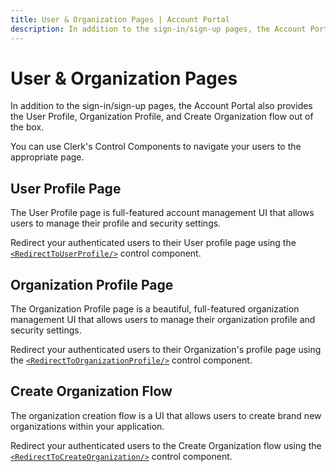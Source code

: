 ```yaml
---
title: User & Organization Pages | Account Portal
description: In addition to the sign-in/sign-up pages, the Account Portal also provides the User Profile, Organization Profile and Create Organization flow out of the box. 
---
```


# User & Organization Pages

In addition to the sign-in/sign-up pages, the Account Portal also provides the User Profile, Organization Profile, and Create Organization flow out of the box. 

You can use Clerk's Control Components to navigate your users to the appropriate page.


## User Profile Page


The User Profile page is full-featured account management UI that allows users to manage their profile and security settings. 

<Images 
  width={3248}
  height={1716}
  src="/docs/images/account-portal/account_portal_user_profile.png"
  alt="User Profile in Account Portal"
/>


Redirect your authenticated users to their User profile page using the [`<RedirectToUserProfile/>`](/docs/components/control/redirect-to-userprofile) control component.


## Organization Profile Page

The Organization Profile page is a beautiful, full-featured organization management UI that allows users to manage their organization profile and security settings.

<Images 
  width={3248}
  height={1716}
  src="/docs/images/account-portal/account_portal_org_profile.png"
  alt="Organization Profile in Account Portal"
/>


Redirect your authenticated users to their Organization's profile page using the [`<RedirectToOrganizationProfile/>`](/docs/components/control/redirect-to-organizationprofile) control component.



## Create Organization Flow

The organization creation flow is a UI that allows users to create brand new organizations within your application.

<Images 
  width={3248}
  height={1716}
  src="/docs/images/account-portal/account_portal_create_org.png"
  alt="Create Organization flow in Account Portal"
/>

 Redirect your authenticated users to the Create Organization flow using the [`<RedirectToCreateOrganization/>`](/docs/components/control/redirect-to-createorganization) control component.


